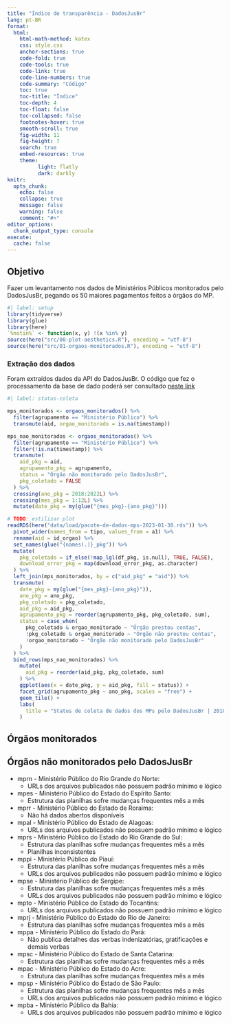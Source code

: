 ```yaml
---
title: "Índice de transparência - DadosJusBr"
lang: pt-BR
format:
  html:
    html-math-method: katex
    css: style.css
    anchor-sections: true
    code-fold: true
    code-tools: true
    code-link: true
    code-line-numbers: true
    code-summary: "Código"
    toc: true
    toc-title: "Índice"
    toc-depth: 4
    toc-float: false
    toc-collapsed: false
    footnotes-hover: true
    smooth-scroll: true
    fig-width: 11
    fig-height: 7
    search: true
    embed-resources: true
    theme:
          light: flatly
          dark: darkly
knitr:
  opts_chunk:
    echo: false
    collapse: true
    message: false
    warning: false
    comment: "#>"
editor_options:
  chunk_output_type: console
execute:
  cache: false
---
```


## Objetivo

Fazer um levantamento nos dados de Ministérios Públicos monitorados pelo DadosJusBr, pegando os 50 maiores pagamentos feitos a órgãos do MP.

```r
#| label: setup
library(tidyverse)
library(glue)
library(here)
`%notin%` <- function(x, y) !(x %in% y)
source(here("src/00-plot-aesthetics.R"), encoding = "utf-8")
source(here("src/01-orgaos-monitorados.R"), encoding = "utf-8")
```

### Extração dos dados

Foram extraídos dados da API do DadosJusBr. O código que fez o processamento da base de dado poderá ser consultado [neste link](src/04-top-50-remuneracoes-nos-mps.R)

```r
#| label: status-coleta

mps_monitorados <- orgaos_monitorados() %>%
  filter(agrupamento == "Ministério Público") %>%
  transmute(aid, orgao_monitorado = is.na(timestamp))

mps_nao_monitorados <- orgaos_monitorados() %>%
  filter(agrupamento == "Ministério Público") %>%
  filter(!is.na(timestamp)) %>%
  transmute(
    aid_pkg = aid,
    agrupamento_pkg = agrupamento,
    status = "Órgão não monitorado pelo DadosJusBr",
    pkg_coletado = FALSE
  ) %>%
  crossing(ano_pkg = 2018:2022L) %>%
  crossing(mes_pkg = 1:12L) %>%
  mutate(date_pkg = my(glue("{mes_pkg}-{ano_pkg}")))

# TODO: estilizar plot
readRDS(here("data/load/pacote-de-dados-mps-2023-01-30.rds")) %>%
  pivot_wider(names_from = tipo, values_from = a1) %>%
  rename(aid = id_orgao) %>%
  set_names(glue("{names(.)}_pkg")) %>%
  mutate(
    pkg_coletado = if_else(!map_lgl(df_pkg, is.null), TRUE, FALSE),
    download_error_pkg = map(download_error_pkg, as.character)
  ) %>%
  left_join(mps_monitorados, by = c("aid_pkg" = "aid")) %>%
  transmute(
    date_pkg = my(glue("{mes_pkg}-{ano_pkg}")),
    ano_pkg = ano_pkg,
    pkg_coletado = pkg_coletado,
    aid_pkg = aid_pkg,
    agrupamento_pkg = reorder(agrupamento_pkg, pkg_coletado, sum),
    status = case_when(
      pkg_coletado & orgao_monitorado ~ "Órgão prestou contas",
      !pkg_coletado & orgao_monitorado ~ "Órgão não prestou contas",
      !orgao_monitorado ~ "Órgão não monitorado pelo DadosJusBr"
    )
  ) %>%
  bind_rows(mps_nao_monitorados) %>%
    mutate(
      aid_pkg = reorder(aid_pkg, pkg_coletado, sum)
    ) %>%
    ggplot(aes(x = date_pkg, y = aid_pkg, fill = status)) +
    facet_grid(agrupamento_pkg ~ ano_pkg, scales = "free") +
    geom_tile() +
    labs(
      title = "Status de coleta de dados dos MPs pelo DadosJusBr | 2018-2022"
    )
```

## Órgãos monitorados

## Órgãos não monitorados pelo DadosJusBr

- mprn - Ministério Público do Rio Grande do Norte:
  - URLs dos arquivos publicados não possuem padrão mínimo e lógico
- mpes - Ministério Público do Estado do Espírito Santo:
  - Estrutura das planilhas sofre mudanças frequentes mês a mês
- mprr - Ministério Público do Estado de Roraima:
  - Não há dados abertos disponíveis
- mpal - Ministério Público do Estado de Alagoas:
  - URLs dos arquivos publicados não possuem padrão mínimo e lógico
- mprs - Ministério Público do Estado do Rio Grande do Sul:
  - Estrutura das planilhas sofre mudanças frequentes mês a mês
  - Planilhas inconsistentes
- mppi - Ministério Público do Piauí:
  - Estrutura das planilhas sofre mudanças frequentes mês a mês
  - URLs dos arquivos publicados não possuem padrão mínimo e lógico
- mpse - Ministério Público de Sergipe:
  - Estrutura das planilhas sofre mudanças frequentes mês a mês
  - URLs dos arquivos publicados não possuem padrão mínimo e lógico
- mpto - Ministério Público do Estado do Tocantins:
  - URLs dos arquivos publicados não possuem padrão mínimo e lógico
- mprj - Ministério Público do Estado do Rio de Janeiro:
  - Estrutura das planilhas sofre mudanças frequentes mês a mês
- mppa - Ministério Público do Estado do Pará:
  - Não publica detalhes das verbas indenizatórias, gratificações e demais verbas
- mpsc - Ministério Público do Estado de Santa Catarina:
  - Estrutura das planilhas sofre mudanças frequentes mês a mês
- mpac - Ministério Público do Estado do Acre:
  - Estrutura das planilhas sofre mudanças frequentes mês a mês
- mpsp - Ministério Público do Estado de São Paulo:
  - Estrutura das planilhas sofre mudanças frequentes mês a mês
  - URLs dos arquivos publicados não possuem padrão mínimo e lógico
- mpba - Ministério Público da Bahia:
  - URLs dos arquivos publicados não possuem padrão mínimo e lógico
